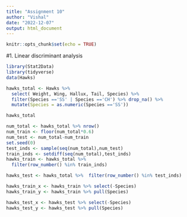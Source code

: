 ```yaml
---
title: "Assignment 10"
author: "Vishal"
date: "2022-12-07"
output: html_document
---
```


```r
knitr::opts_chunk$set(echo = TRUE)
```

#1. Linear discriminant analysis
```r
library(Stat2Data) 
library(tidyverse)
data(Hawks)
```

```r
hawks_total <- Hawks %>% 
  select( Weight, Wing, Hallux, Tail, Species) %>% 
  filter(Species =='SS' | Species =='CH') %>% drop_na() %>% 
  mutate(Species = as.numeric(Species =='SS'))

hawks_total
```
```r
num_total <- hawks_total %>% nrow() 
num_train <- floor(num_total*0.6) 
num_test <- num_total-num_train 
set.seed(0) 
test_inds <- sample(seq(num_total),num_test) 
train_inds <- setdiff(seq(num_total),test_inds) 
hawks_train <- hawks_total %>% 
  filter(row_number() %in% train_inds) 

hawks_test <- hawks_total %>%  filter(row_number() %in% test_inds) 
```


```r
hawks_train_x <- hawks_train %>% select(-Species)
hawks_train_y <- hawks_train %>% pull(Species)

hawks_test_x <- hawks_test %>% select(-Species)
hawks_test_y <- hawks_test %>% pull(Species)
```

















































